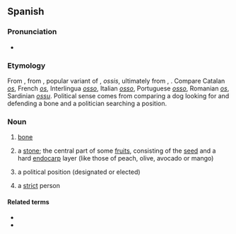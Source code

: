 ==Spanish==
{{wikipedia|lang=es}}

===Pronunciation===
* {{IPA|/ˈwe.so/|[ˈwe̞.so̞]|[ˈɡwe̞.so̞]|[ˈɣwe̞.so̞]|lang=es}}

===Etymology===
From {{inh|es|osp|huesso}}, from {{inh|es|la|ossum}}, popular variant of {{m|la|os}}, ''ossis'', ultimately from {{inh|es|ine-pro|*h₃ésth₁||bone}}, {{m|ine-pro|*h₂óst}}. Compare Catalan ''[[os]]'', French ''[[os]]'', Interlingua ''[[osso]]'', Italian ''[[osso]]'', Portuguese ''[[osso]]'', Romanian ''[[os]]'', Sardinian ''[[ossu]]''.
Political sense comes from comparing a dog looking for and defending a bone and a politician searching a position.

===Noun===
{{es-noun|m}}

# {{lb|es|anatomy}} [[bone]]
# {{lb|es|botany}} a [[stone]]; the central part of some [[fruit]]s, consisting of the [[seed]] and a hard [[endocarp]] layer (like those of peach, olive, avocado or mango)
# {{lb|es|politics|Mexico|slang}} a political position (designated or elected)
# {{lb|es|Spain|informal}} a [[strict]] person

====Related terms====
* {{l|es|ososo}}
* {{l|es|huesudo}}